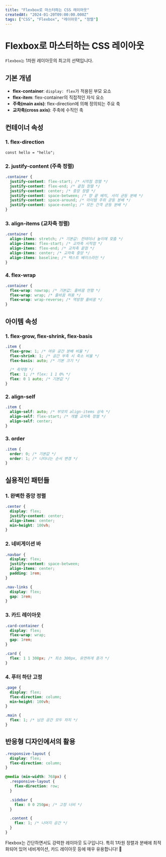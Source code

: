 ```yaml
---
title: "Flexbox로 마스터하는 CSS 레이아웃"
createdAt: "2024-01-20T09:00:00.000Z"
tags: ["CSS", "Flexbox", "레이아웃", "정렬"]
---
```


# Flexbox로 마스터하는 CSS 레이아웃

`Flexbox는` 1차원 레이아웃의 최고의 선택입니다.

## 기본 개념

- **flex-container**: `display: flex`가 적용된 부모 요소
- **flex-item**: flex-container의 직접적인 자식 요소
- **주축(main axis)**: flex-direction에 의해 정의되는 주요 축
- **교차축(cross axis)**: 주축에 수직인 축

## 컨테이너 속성

### 1. flex-direction

```tsx showLineNumbers{3} {3-4} title="제목이 있는 코드 블록 결과"
const hello = "hello";
```

### 2. justify-content (주축 정렬)

```css
.container {
  justify-content: flex-start; /* 시작점 정렬 */
  justify-content: flex-end; /* 끝점 정렬 */
  justify-content: center; /* 중앙 정렬 */
  justify-content: space-between; /* 양 끝 배치, 사이 균등 분배 */
  justify-content: space-around; /* 아이템 주위 균등 분배 */
  justify-content: space-evenly; /* 모든 간격 균등 분배 */
}
```

### 3. align-items (교차축 정렬)

```css
.container {
  align-items: stretch; /* 기본값: 컨테이너 높이에 맞춤 */
  align-items: flex-start; /* 교차축 시작점 */
  align-items: flex-end; /* 교차축 끝점 */
  align-items: center; /* 교차축 중앙 */
  align-items: baseline; /* 텍스트 베이스라인 */
}
```

### 4. flex-wrap

```css
.container {
  flex-wrap: nowrap; /* 기본값: 줄바꿈 안함 */
  flex-wrap: wrap; /* 줄바꿈 허용 */
  flex-wrap: wrap-reverse; /* 역방향 줄바꿈 */
}
```

## 아이템 속성

### 1. flex-grow, flex-shrink, flex-basis

```css
.item {
  flex-grow: 1; /* 여유 공간 분배 비율 */
  flex-shrink: 1; /* 공간 부족 시 축소 비율 */
  flex-basis: auto; /* 기본 크기 */

  /* 축약형 */
  flex: 1; /* flex: 1 1 0% */
  flex: 0 1 auto; /* 기본값 */
}
```

### 2. align-self

```css
.item {
  align-self: auto; /* 부모의 align-items 상속 */
  align-self: flex-start; /* 개별 교차축 정렬 */
  align-self: center;
}
```

### 3. order

```css
.item {
  order: 0; /* 기본값 */
  order: 1; /* 나타나는 순서 변경 */
}
```

## 실용적인 패턴들

### 1. 완벽한 중앙 정렬

```css
.center {
  display: flex;
  justify-content: center;
  align-items: center;
  min-height: 100vh;
}
```

### 2. 네비게이션 바

```css
.navbar {
  display: flex;
  justify-content: space-between;
  align-items: center;
  padding: 1rem;
}

.nav-links {
  display: flex;
  gap: 1rem;
}
```

### 3. 카드 레이아웃

```css
.card-container {
  display: flex;
  flex-wrap: wrap;
  gap: 1rem;
}

.card {
  flex: 1 1 300px; /* 최소 300px, 유연하게 증가 */
}
```

### 4. 푸터 하단 고정

```css
.page {
  display: flex;
  flex-direction: column;
  min-height: 100vh;
}

.main {
  flex: 1; /* 남은 공간 모두 차지 */
}
```

## 반응형 디자인에서의 활용

```css
.responsive-layout {
  display: flex;
  flex-direction: column;
}

@media (min-width: 768px) {
  .responsive-layout {
    flex-direction: row;
  }

  .sidebar {
    flex: 0 0 250px; /* 고정 너비 */
  }

  .content {
    flex: 1; /* 나머지 공간 */
  }
}
```

Flexbox는 간단하면서도 강력한 레이아웃 도구입니다. 특히 1차원 정렬과 분배에 최적화되어 있어 네비게이션, 카드 레이아웃 등에 매우 유용합니다! 💪
